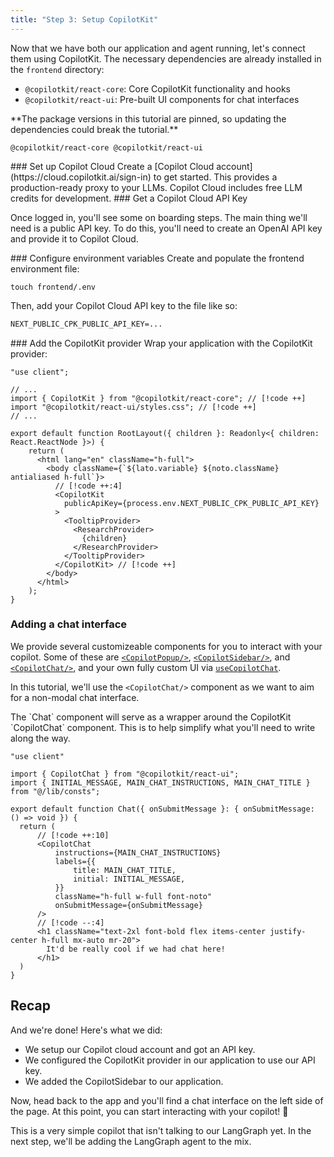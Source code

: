 ```yaml
---
title: "Step 3: Setup CopilotKit"
---
```


Now that we have both our application and agent running, let's connect them using CopilotKit. The necessary dependencies are already installed in the `frontend` directory:

- `@copilotkit/react-core`: Core CopilotKit functionality and hooks
- `@copilotkit/react-ui`: Pre-built UI components for chat interfaces

<Accordions>
<Accordion title="Install command (optional)">
  **The package versions in this tutorial are pinned, so updating the dependencies could break the tutorial.**

  ```package-install
  @copilotkit/react-core @copilotkit/react-ui
  ```
</Accordion>
</Accordions>

<Steps>
<Step>
### Set up Copilot Cloud
Create a [Copilot Cloud account](https://cloud.copilotkit.ai/sign-in) to get started. This provides a production-ready proxy to your LLMs.

<Callout>
Copilot Cloud includes free LLM credits for development.
</Callout>

</Step>
<Step>
### Get a Copilot Cloud API Key

Once logged in, you'll see some on boarding steps. The main thing we'll need is a public API key. To do this,
you'll need to create an OpenAI API key and provide it to Copilot Cloud.

<ImageZoom src="https://cdn.copilotkit.ai/docs/copilotkit/images/coagents/tutorials/ai-travel-app/cpkCloudSetup.png" alt="CopilotCloud API Key" height={1000} width={1000} />

</Step>
<Step>
### Configure environment variables
Create and populate the frontend environment file:

```shell
touch frontend/.env
```

Then, add your Copilot Cloud API key to the file like so:

```txt title="frontend/.env"
NEXT_PUBLIC_CPK_PUBLIC_API_KEY=...
```

</Step>
<Step>
### Add the CopilotKit provider
Wrap your application with the CopilotKit provider:

```tsx title="frontend/src/app/layout.tsx"
"use client";

// ...
import { CopilotKit } from "@copilotkit/react-core"; // [!code ++]
import "@copilotkit/react-ui/styles.css"; // [!code ++]
// ...

export default function RootLayout({ children }: Readonly<{ children: React.ReactNode }>) {
    return (
      <html lang="en" className="h-full">
        <body className={`${lato.variable} ${noto.className} antialiased h-full`}>
          // [!code ++:4]
          <CopilotKit
            publicApiKey={process.env.NEXT_PUBLIC_CPK_PUBLIC_API_KEY}
          >
            <TooltipProvider>
              <ResearchProvider>
                {children}
              </ResearchProvider>
            </TooltipProvider>
          </CopilotKit> // [!code ++]
        </body>
      </html>
    );
}
```

</Step>
<Step>

### Adding a chat interface

We provide several customizeable components for you to interact with your copilot. Some of these are [`<CopilotPopup/>`](/reference/components/chat/CopilotPopup), [`<CopilotSidebar/>`](/reference/components/chat/CopilotSidebar), and [`<CopilotChat/>`](/reference/components/chat/CopilotChat), and your own fully custom UI via [`useCopilotChat`](/reference/hooks/useCopilotChat).

In this tutorial, we'll use the `<CopilotChat/>` component as we want to aim for a non-modal chat interface.

<Callout>
  The `Chat` component will serve as a wrapper around the CopilotKit `CopilotChat` component. This is to help simplify
  what you'll need to write along the way.
</Callout>

```tsx title="frontend/src/components/Chat.tsx"
"use client"

import { CopilotChat } from "@copilotkit/react-ui";
import { INITIAL_MESSAGE, MAIN_CHAT_INSTRUCTIONS, MAIN_CHAT_TITLE } from "@/lib/consts";

export default function Chat({ onSubmitMessage }: { onSubmitMessage: () => void }) {
  return (
      // [!code ++:10]
      <CopilotChat
          instructions={MAIN_CHAT_INSTRUCTIONS}
          labels={{
              title: MAIN_CHAT_TITLE,
              initial: INITIAL_MESSAGE,
          }}
          className="h-full w-full font-noto"
          onSubmitMessage={onSubmitMessage}
      />
      // [!code --:4]
      <h1 className="text-2xl font-bold flex items-center justify-center h-full mx-auto mr-20">
        It'd be really cool if we had chat here!
      </h1>
  )
}
```

</Step>
</Steps>

## Recap

And we're done! Here's what we did:

- We setup our Copilot cloud account and got an API key.
- We configured the CopilotKit provider in our application to use our API key.
- We added the CopilotSidebar to our application.

Now, head back to the app and you'll find a chat interface on the left side of the page. At this point, you can start interacting with your copilot! 🎉 

<Frame>
  <ImageZoom src="https://cdn.copilotkit.ai/docs/copilotkit/images/coagents/tutorials/research-ana/fe-step-3-finish.png" alt="step-3-finish" height={1000} width={1000} />
</Frame>

This is a very simple copilot that isn't talking to our LangGraph yet. In the next step, we'll be adding the LangGraph agent to the mix.